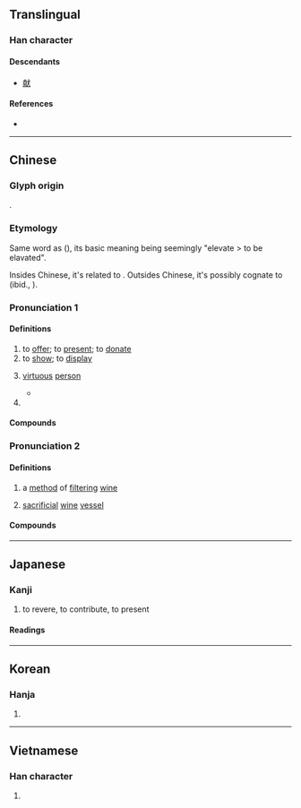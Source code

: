 {{also|献}}
{{character info}}
==Translingual==
{{ja-forms|[[献]]|[[献]]|獻}}

===Han character===
{{Han char|rn=94|rad=犬|as=16|sn=20|four=23234|canj=YBIK|ids=⿰鬳犬}}

====Descendants====
* [[献]]

====References====
* {{Han ref|kx=0721.090|dkj=20783|dj=1133.060|hdz=21376.090|uh=737B|ud=29563|bh=C46D|bd=50285}}

----

==Chinese==
{{zh-forms|s=献|alt=𤡎}}

===Glyph origin===
{{Han etym}}
{{Han compound|鬳|犬|ls=psc|c1=p|c2=s|t2=dog}}.

===Etymology===
Same word as {{och-l|憲}} ({{zh-ref|Schuessler, 2007}}), its basic meaning being seemingly "elevate > to be elavated". 

Insides Chinese, it's related to {{och-l|甗|a cooking vessel consisting of a steamer 'elevated' on a three-legged boiler}}. Outsides Chinese, it's possibly cognate to {{cog|bo|སྔར་མ||sharp-witted, quick-witted, intelligent}} (ibid., {{zh-ref|Gong, 2000}}).

===Pronunciation 1===
{{zh-pron
|m=xiàn
|c=hin3
|h=gd=hian4
|md=hióng
|mn=ml,jj,tw:hiàn
|mn-t=hiang3/hiêng3
|mn-t_note=hiang3 - Shantou; hiêng3 - Chaozhou
|mc=2
|oc=2,2+3
|ma=y
|cat=v,n
}}

====Definitions====
{{zh-hanzi}}

# to [[offer]]; to [[present]]; to [[donate]]
# to [[show]]; to [[display]]
# {{lb|zh|archaic}} [[virtuous]] [[person]]
#* {{zh-x|子曰：「夏-禮，吾 能 言 之，^杞 不足 徵 也；^殷-禮，吾 能 言 之，^宋 不足 徵 也。文-獻 不足 故 也，足 則 吾 能 徵 之 矣。」|The Master said, "I could describe the ceremonies of the Xia dynasty, but Qi cannot sufficiently attest my words. I could describe the ceremonies of the Yin dynasty, but Song cannot sufficiently attest my words. (They cannot do so) because of the insufficiency of their records and '''wise men'''. If those were sufficient, I could adduce them in support of my words."|ref=Lunyu}}
# {{surname|zh}}

====Compounds====
{{zh-der|三獻|亞獻|供獻|借花獻佛|出謀獻策|分獻|初獻|呈獻|奉獻|奉獻物|奉獻箱|寧獻王|張獻忠|打勤獻趣|承歡獻媚|投獻|捐獻|文獻|文獻通考|晉獻公|曝獻|朝獻|林獻堂|河間獻王|漢獻帝|爭妍獻媚|獻俘|獻儀|獻功|獻勤|獻可替否|獻媚|獻寶|獻技|獻拙|獻捷|獻新|獻旗|獻曝|獻替可否|獻歲|獻殷勤|獻狀|獻疑|獻神|獻禮|獻策|獻臺|獻花|獻芹|獻茶|獻藝|獻計|獻詞|獻身|獻酬|獻醜|獻金|獻關|獻首|獻馘|王獻之|當場獻醜|祭獻|秦獻公|納土獻印|納獻|終獻|芹獻|貢獻|進獻|酌獻|野人獻曝|野人獻芹|陳獻章|飛觥獻斝|麻姑獻壽|黎獻}}

===Pronunciation 2===
{{zh-pron
|m=suō
|c=
|mc=1
|oc=1,1
|cat=n
}}

====Definitions====
{{zh-hanzi}}

# {{lb|zh|historical}} a [[method]] of [[filtering]] [[wine]]
# {{lb|zh|historical}} [[sacrificial]] [[wine]] [[vessel]]

====Compounds====
{{zh-der|獻尊}}

{{zh-cat|Elementary}}

----

==Japanese==
{{ja-kanji forms|献|獻}}

===Kanji===
{{ja-kanji|grade=|rs=犬16|shin=献}}

# to revere, to contribute, to present

====Readings====
{{ja-readings
|on=けん, こん
|kun=たてまつ-る
}}

----

==Korean==

===Hanja===
{{ko-hanja|hangeul=[[헌]], [[사]]|eumhun=|rv=heon, sa|mr=hŏn, sa|y=hen, sa}}

# {{rfdef|ko|sort=犬16}}

----

==Vietnamese==

===Han character===
{{vi-readings|reading=hiến|rs=犬16}}

# {{rfdef|vi|sort=犬16}}